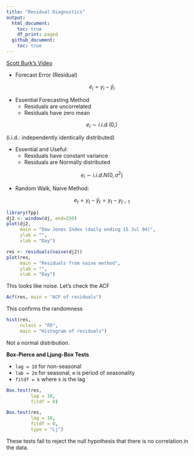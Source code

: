 ```yaml
---
title: "Residual Diagnostics"
output:
  html_document:
    toc: true
    df_print: paged
  github_document:
    toc: true
---
```


[Scott Burk's Video](https://www.youtube.com/watch?v=IGlEaak2Lfo&list=PLX-TyAzMwGs-I3i5uiCin37VFMSy4c50F&index=6)

* Forecast Error (Residual)

$$e_i = y_i - \hat{y}_i$$

* Essential Forecasting Method 
  * Residuals are uncorrelated
  * Residuals have zero mean
  
$$e_i \sim i.i.d.(0,)$$

(i.i.d.: independently identically distributed)

* Essential and Useful: 
  * Residuals have constant variance
  * Residuals are Normally distributed
  
$$e_i \sim i.i.d. N(0,\sigma^2)$$

  
* Random Walk, Naive Method: 

$$e_t=y_t-\hat{y}_t=y_t-y_{t-1}$$

```r
library(fpp)
dj2 <- window(dj, end=250)
plot(dj2,
     main = "Dow Jones Index (daily ending 15 Jul 94)",
     ylab = "",
     xlab = "Day")
```

```r
res <- residuals(naive(dj2))
plot(res,
     main = "Residuals from naive method",
     ylab = "",
     xlab = "Day")
```

This looks like noise. Let's check the ACF

```r
Acf(res, main = "ACF of residuals")
```

This confirms the randomness

```r
hist(res,
     nclass = "FD",
     main = "Histogram of residuals")
```

Not a normal distribution. 

**Box-Pierce and Ljung-Box Tests**

* `lag = 10` for non-seasonal
* `lab = 2m` for seasonal, `m` is period of seasonality
* `fitdf = k` where `k` is the lag

```r
Box.test(res,
         lag = 10,
         fitdf = 0)
```
```r
Box.test(res,
         lag = 10,
         fitdf = 0,
         type = "Lj")
```

These tests fail to reject the null hypothesis that there is no correlation in the data.